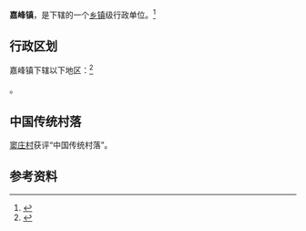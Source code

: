 {{中国乡级行政区|14/05/21/104/000}}

'''嘉峰镇'''，是{{PRC admin/fullname|14/05/21/104/000|3}}下辖的一个[[乡镇|乡镇]]级行政单位。<ref>{{PRC admin/ref sgc|{{PRC admin/parent|14/05/21/104/000}}}}</ref>

== 行政区划 ==

嘉峰镇下辖以下地区：<ref>{{PRC admin/ref sgc|14/05/21/104/000}}</ref>

{{PRC admin/children|14/05/21/104/000}}。

==中国传统村落==
[[窦庄村|窦庄村]]获评“中国传统村落”。

== 参考资料 ==

{{reflist}}

{{行政区划小作品}}
{{PRC admin/navcat|14/05/21/104/000}}